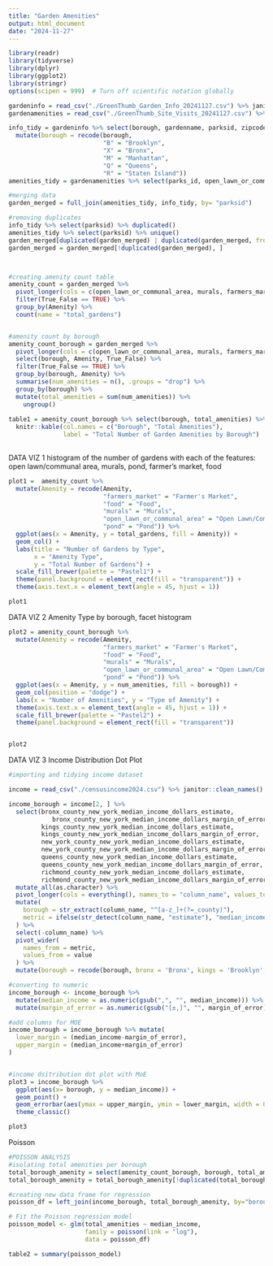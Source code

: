 ```yaml
---
title: "Garden Amenities"
output: html_document
date: "2024-11-27"
---
```

```r

library(readr)
library(tidyverse)
library(dplyr)
library(ggplot2)
library(stringr)
options(scipen = 999)  # Turn off scientific notation globally

```




```r

gardeninfo = read_csv("./GreenThumb_Garden_Info_20241127.csv") %>% janitor::clean_names()
gardenamenities = read_csv("./GreenThumb_Site_Visits_20241127.csv") %>% janitor::clean_names()

info_tidy = gardeninfo %>% select(borough, gardenname, parksid, zipcode, congressionaldist) %>% 
  mutate(borough = recode(borough,
                          "B" = "Brooklyn",
                          "X" = "Bronx",
                          "M" = "Manhattan",
                          "Q" = "Queens",
                          "R" = "Staten Island"))
amenities_tidy = gardenamenities %>% select(parks_id, open_lawn_or_communal_area, murals, farmers_market, pond, food, inspection_id) %>% rename(parksid = parks_id)

#merging data
garden_merged = full_join(amenities_tidy, info_tidy, by= "parksid") 

#removing duplicates
info_tidy %>% select(parksid) %>% duplicated()
amenities_tidy %>% select(parksid) %>% unique()
garden_merged[duplicated(garden_merged) | duplicated(garden_merged, fromLast = TRUE), ]
garden_merged = garden_merged[!duplicated(garden_merged), ]



#creating amenity count table
amenity_count = garden_merged %>%
  pivot_longer(cols = c(open_lawn_or_communal_area, murals, farmers_market, pond, food), names_to = "Amenity", values_to = "True_False") %>% 
  filter(True_False == TRUE) %>% 
  group_by(Amenity) %>% 
  count(name = "total_gardens")


#amenity count by borough
amenity_count_borough = garden_merged %>%
  pivot_longer(cols = c(open_lawn_or_communal_area, murals, farmers_market, pond, food), names_to = "Amenity", values_to = "True_False") %>% 
  select(borough, Amenity, True_False) %>% 
  filter(True_False == TRUE) %>% 
  group_by(borough, Amenity) %>%
  summarise(num_amenities = n(), .groups = "drop") %>% 
  group_by(borough) %>% 
  mutate(total_amenities = sum(num_amenities)) %>% 
    ungroup()
  
table1 = amenity_count_borough %>% select(borough, total_amenities) %>% unique() %>% 
  knitr::kable(col.names = c("Borough", "Total Amenities"),
               label = "Total Number of Garden Amenities by Borough")
  


```


DATA VIZ 1
 histogram of the number of gardens with each of the features: open lawn/communal area, murals, pond, farmer’s market, food
```r
plot1 =  amenity_count %>% 
  mutate(Amenity = recode(Amenity,
                          "farmers_market" = "Farmer's Market",
                          "food" = "Food",
                          "murals" = "Murals",
                          "open_lawn_or_communal_area" = "Open Lawn/Communal Area",
                          "pond" = "Pond")) %>% 
  ggplot(aes(x = Amenity, y = total_gardens, fill = Amenity)) +
  geom_col() +
  labs(title = "Number of Gardens by Type",
       x = "Amenity Type",
       y = "Total Number of Gardens") +
  scale_fill_brewer(palette = "Pastel1") +
  theme(panel.background = element_rect(fill = "transparent")) +
  theme(axis.text.x = element_text(angle = 45, hjust = 1))

plot1
```
DATA VIZ 2
Amenity Type by borough, facet histogram
```r

plot2 = amenity_count_borough %>%
  mutate(Amenity = recode(Amenity,
                          "farmers_market" = "Farmer's Market",
                          "food" = "Food",
                          "murals" = "Murals",
                          "open_lawn_or_communal_area" = "Open Lawn/Communal Area",
                          "pond" = "Pond")) %>% 
  ggplot(aes(x = Amenity, y = num_amenities, fill = borough)) +
  geom_col(position = "dodge") +
  labs(x = "Number of Amenities", y = "Type of Amenity") + 
  theme(axis.text.x = element_text(angle = 45, hjust = 1)) +
  scale_fill_brewer(palette = "Pastel2") +
  theme(panel.background = element_rect(fill = "transparent"))


plot2
```

DATA VIZ 3
Income Distribution Dot Plot

```r
#importing and tidying income dataset

income = read_csv("./censusincome2024.csv") %>% janitor::clean_names()

income_borough = income[2, ] %>% 
  select(bronx_county_new_york_median_income_dollars_estimate,
         	bronx_county_new_york_median_income_dollars_margin_of_error,
         kings_county_new_york_median_income_dollars_estimate,
         kings_county_new_york_median_income_dollars_margin_of_error,
         new_york_county_new_york_median_income_dollars_estimate,
         new_york_county_new_york_median_income_dollars_margin_of_error,
         queens_county_new_york_median_income_dollars_estimate,
         queens_county_new_york_median_income_dollars_margin_of_error,
         richmond_county_new_york_median_income_dollars_estimate,
         richmond_county_new_york_median_income_dollars_margin_of_error) %>% 
  mutate_all(as.character) %>% 
  pivot_longer(cols = everything(), names_to = "column_name", values_to = "value") %>% 
  mutate(
    borough = str_extract(column_name, "^[a-z_]+(?=_county)"),
    metric = ifelse(str_detect(column_name, "estimate"), "median_income", "margin_of_error")
  ) %>%
  select(-column_name) %>% 
  pivot_wider(
    names_from = metric,
    values_from = value
  ) %>% 
  mutate(borough = recode(borough, bronx = 'Bronx', kings = 'Brooklyn', new_york =  'Manhattan', queens = 'Queens', richmond = 'Staten Island' ))

#converting to numeric
income_borough <- income_borough %>%
  mutate(median_income = as.numeric(gsub(",", "", median_income))) %>% 
  mutate(margin_of_error = as.numeric(gsub("[±,]", "", margin_of_error)))

#add columns for MOE
income_borough = income_borough %>% mutate(
  lower_margin = (median_income-margin_of_error),
  upper_margin = (median_income+margin_of_error)
)


#income dsitribution dot plot with MoE
plot3 = income_borough %>% 
  ggplot(aes(x= borough, y = median_income)) +
  geom_point() +
  geom_errorbar(aes(ymax = upper_margin, ymin = lower_margin, width = 0.1)) +
  theme_classic()

plot3
```



Poisson
```r
#POISSON ANALYSIS
#isolating total amenities per borough
total_borough_amenity = select(amenity_count_borough, borough, total_amenities)
total_borough_amenity = total_borough_amenity[!duplicated(total_borough_amenity), ]

#creating new data frame for regression
poisson_df = left_join(income_borough, total_borough_amenity, by="borough") %>% select(borough, median_income, total_amenities)

# Fit the Poisson regression model
poisson_model <- glm(total_amenities ~ median_income, 
                     family = poisson(link = "log"), 
                     data = poisson_df)

table2 = summary(poisson_model)


```
